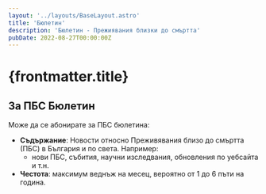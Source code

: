 ```yaml
---
layout: '../layouts/BaseLayout.astro'
title: 'Бюлетин'
description: 'Бюлетин - Прежиявания близки до смъртта'
pubDate: 2022-08-27T00:00:00Z
---
```



# {frontmatter.title}

## За ПБС Бюлетин

Moже да се абонирате за ПБС бюлетина:

- **Съдържание**: Новости относно Преживявания близо до смъртта (ПБС) в България и по света. Например:
  -  нови ПБС, събития, научни изследвания, обновления по уебсайта и т.н.
- **Честота**: максимум веднъж на месец, вероятно от 1 до 6 пъти на година.

<Newsletter />
